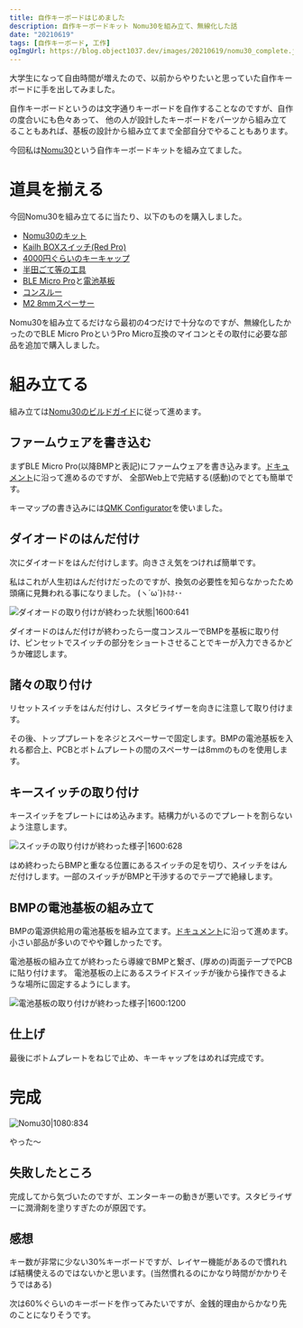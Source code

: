 ```yaml
---
title: 自作キーボードはじめました
description: 自作キーボードキット Nomu30を組み立て、無線化した話
date: "20210619"
tags: [自作キーボード, 工作]
ogImgUrl: https://blog.object1037.dev/images/20210619/nomu30_complete.jpg
---
```


大学生になって自由時間が増えたので、以前からやりたいと思っていた自作キーボードに手を出してみました。

自作キーボードというのは文字通りキーボードを自作することなのですが、自作の度合いにも色々あって、
他の人が設計したキーボードをパーツから組み立てることもあれば、基板の設計から組み立てまで全部自分でやることもあります。

今回私は[Nomu30](https://keys.recompile.net/projects/nomu30/)という自作キーボードキットを組み立てました。

# 道具を揃える

今回Nomu30を組み立てるに当たり、以下のものを購入しました。

 * [Nomu30のキット](https://shop.yushakobo.jp/products/nomu30kit)
 * [Kailh BOXスイッチ(Red Pro)](https://shop.yushakobo.jp/products/kailh-box)
 * [4000円ぐらいのキーキャップ](https://shop.yushakobo.jp/products/pbt-gray-dye-sub-keycaps)
 * [半田ごて等の工具](https://shop.yushakobo.jp/products/a9900to)
 * [BLE Micro Pro](https://shop.yushakobo.jp/products/ble-micro-pro)と[電池基板](https://shop.yushakobo.jp/products/ble-micro-pro-battery-board)
 * [コンスルー](https://shop.yushakobo.jp/products/a01mc-00)
 * [M2 8mmスペーサー](https://shop.yushakobo.jp/products/a0800r2)

Nomu30を組み立てるだけなら最初の4つだけで十分なのですが、無線化したかったのでBLE Micro ProというPro Micro互換のマイコンとその取付に必要な部品を追加で購入しました。

# 組み立てる

組み立ては[Nomu30のビルドガイド](https://keys.recompile.net/docs/nomu30-build-guide/)に従って進めます。

## ファームウェアを書き込む

まずBLE Micro Pro(以降BMPと表記)にファームウェアを書き込みます。[ドキュメント](https://sekigon-gonnoc.github.io/BLE-Micro-Pro/#/getting_started)に沿って進めるのですが、
全部Web上で完結する(感動)のでとても簡単です。

キーマップの書き込みには[QMK Configurator](https://sekigon-gonnoc.github.io/qmk_configurator/)を使いました。

## ダイオードのはんだ付け

次にダイオードをはんだ付けします。向きさえ気をつければ簡単です。

私はこれが人生初はんだ付けだったのですが、換気の必要性を知らなかったため頭痛に見舞われる事になりました。 (ヽ´ω`)ﾄﾎﾎ･･

![ダイオードの取り付けが終わった状態|1600:641](20210619/diode_complete.jpg "ダイオードのはんだ付けが終わった様子")

ダイオードのはんだ付けが終わったら一度コンスルーでBMPを基板に取り付け、ピンセットでスイッチの部分をショートさせることでキーが入力できるかどうか確認します。

## 諸々の取り付け

リセットスイッチをはんだ付けし、スタビライザーを向きに注意して取り付けます。

その後、トッププレートをネジとスペーサーで固定します。BMPの電池基板を入れる都合上、PCBとボトムプレートの間のスペーサーは8mmのものを使用します。

## キースイッチの取り付け

キースイッチをプレートにはめ込みます。結構力がいるのでプレートを割らないよう注意します。

![スイッチの取り付けが終わった様子|1600:628](20210619/switch_complete.jpg)

はめ終わったらBMPと重なる位置にあるスイッチの足を切り、スイッチをはんだ付けします。一部のスイッチがBMPと干渉するのでテープで絶縁します。

## BMPの電池基板の組み立て

BMPの電源供給用の電池基板を組み立てます。[ドキュメント](https://github.com/sekigon-gonnoc/BLE-Micro-Pro/tree/master/CoinCellHolder#readme)に沿って進めます。
小さい部品が多いのでやや難しかったです。

電池基板の組み立てが終わったら導線でBMPと繋ぎ、(厚めの)両面テープでPCBに貼り付けます。
電池基板の上にあるスライドスイッチが後から操作できるような場所に固定するようにします。

![電池基板の取り付けが終わった様子|1600:1200](20210619/coincellholder.jpg "電池基板の取り付けが終わった様子(電池ホルダ間がショートしそうだったのでテープで絶縁した)")

## 仕上げ

最後にボトムプレートをねじで止め、キーキャップをはめれば完成です。

# 完成

![Nomu30|1080:834](20210619/nomu30_complete.jpg)

やった〜

## 失敗したところ

完成してから気づいたのですが、エンターキーの動きが悪いです。スタビライザーに潤滑剤を塗りすぎたのが原因です。

## 感想

キー数が非常に少ない30%キーボードですが、レイヤー機能があるので慣れれば結構使えるのではないかと思います。(当然慣れるのにかなり時間がかかりそうではある)

次は60%ぐらいのキーボードを作ってみたいですが、金銭的理由からかなり先のことになりそうです。
